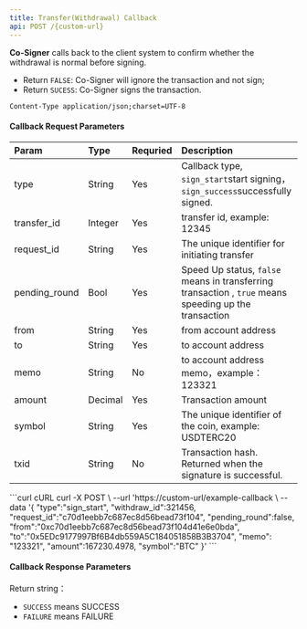---
title: Transfer(Withdrawal) Callback
api: POST /{custom-url}
---


**Co-Signer** calls back to the client system to confirm whether the withdrawal is normal before signing.
* Return `FALSE`: Co-Signer will ignore the transaction and not sign;
* Return `SUCESS`: Co-Signer signs the transaction.

`Content-Type application/json;charset=UTF-8`


#### Callback Request Parameters


| Param         | Type    | Requried | Description                                                  |
| :------------ | :------ | :------- | :----------------------------------------------------------- |
| type          | String  | Yes      | Callback type, `sign_start`start signing，`sign_success`successfully signed. |
| transfer_id   | Integer | Yes      | transfer id, example: 12345                                  |
| request_id    | String  | Yes      | The unique identifier for initiating transfer                |
| pending_round | Bool    | Yes      | Speed Up status, `false` means in transferring transaction , `true` means speeding up the transaction |
| from          | String  | Yes      | from account address                                         |
| to            | String  | Yes      | to account address                                           |
| memo          | String  | No       | to account address memo，example：123321                     |
| amount        | Decimal | Yes      | Transaction amount                                           |
| symbol        | String  | Yes      | The unique identifier of the coin, example: USDTERC20        |
| txid          | String  | No       | Transaction hash. Returned when the signature is successful. |


<RequestExample>
  ```curl cURL
  curl -X POST \
  --url 'https://custom-url/example-callback \
  --data '{
        "type":"sign_start",
        "withdraw_id":321456,
        "request_id":"c70d1eebb7c687ec8d56bead73f104",
        "pending_round":false,
        "from":"0xc70d1eebb7c687ec8d56bead73f104d41e6e0bda",
        "to":"0x5EDc9177997Bf6B4db559A5C184051858B3B3704",
        "memo": "123321",
        "amount":167230.4978,
        "symbol":"BTC"
  }'
  ```
</RequestExample>


####  Callback Response Parameters

Return string：
* `SUCCESS` means SUCCESS
* `FAILURE` means FAILURE
